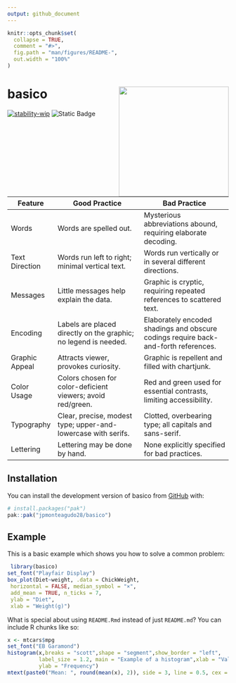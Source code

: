 ```yaml
---
output: github_document
---
```


<!-- README.md is generated from README.Rmd. Please edit that file -->

```r
knitr::opts_chunk$set(
  collapse = TRUE,
  comment = "#>",
  fig.path = "man/figures/README-",
  out.width = "100%"
)
```

# basico <img src="man/figures/logo.png" align="right" height="250" alt="" />

<!-- badges: start -->
[![stability-wip](https://img.shields.io/badge/stability-wip-lightgrey.svg)](https://github.com/mkenney/software-guides/blob/master/STABILITY-BADGES.md#work-in-progress)
![Static Badge](https://img.shields.io/badge/dataviz-D41159)


<!-- badges: end -->

Feature          | Good Practice                                                     | Bad Practice
-----------------|-------------------------------------------------------------------|------------------------------------------------------------------
Words            | Words are spelled out.                                           | Mysterious abbreviations abound, requiring elaborate decoding.
Text Direction   | Words run left to right; minimal vertical text.                  | Words run vertically or in several different directions.
Messages         | Little messages help explain the data.                           | Graphic is cryptic, requiring repeated references to scattered text.
Encoding         | Labels are placed directly on the graphic; no legend is needed.  | Elaborately encoded shadings and obscure codings require back-and-forth references.
Graphic Appeal   | Attracts viewer, provokes curiosity.                              | Graphic is repellent and filled with chartjunk.
Color Usage      | Colors chosen for color-deficient viewers; avoid red/green.      | Red and green used for essential contrasts, limiting accessibility.
Typography       | Clear, precise, modest type; upper-and-lowercase with serifs.    | Clotted, overbearing type; all capitals and sans-serif.
Lettering        | Lettering may be done by hand.                                   | None explicitly specified for bad practices.


## Installation

You can install the development version of basico from [GitHub](https://github.com/) with:

``` r
# install.packages("pak")
pak::pak("jpmonteagudo28/basico")
```

## Example

This is a basic example which shows you how to solve a common problem:

```r
 library(basico)
set_font("Playfair Display")
box_plot(Diet~weight, .data = ChickWeight,
 horizontal = FALSE, median_symbol = "×",
 add_mean = TRUE, n_ticks = 7,
 ylab = "Diet",
 xlab = "Weight(g)")
```

What is special about using `README.Rmd` instead of just `README.md`? You can include R chunks like so:

```r
x <- mtcars$mpg
set_font("EB Garamond")
histogram(x,breaks = "scott",shape = "segment",show_border = "left",
          label_size = 1.2, main = "Example of a histogram",xlab = "Values",
          ylab = "Frequency")
mtext(paste0("Mean: ", round(mean(x), 2)), side = 3, line = 0.5, cex = 0.8, adj = 1, col = "red4")
```

